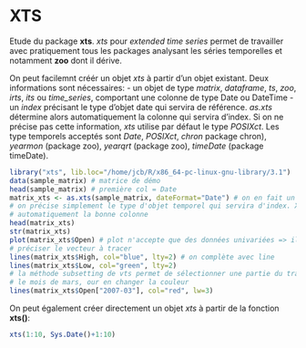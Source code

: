 XTS
========================================================

Etude du package __xts__. _xts_ pour _extended time series_ permet de travailler avec pratiquement tous les packages analysant les séries temporelles et notamment __zoo__ dont il dérive.

On peut facilemnt créér un objet _xts_ à partir d'un objet existant. Deux informations sont nécessaires:
- un objet de type _matrix_, _dataframe_, _ts_, _zoo_, _irts_, _its_ ou _time_series_, comportant une colonne de type Date ou DateTime
- un _index_ précisant le type d'objet date qui servira de référence. _as.xts_ détermine alors automatiquement la colonne qui servira d'index. Si on ne précise pas cette information, _xts_ utilise par défaut le type _POSIXct_. Les type temporels acceptés sont _Date_, _POSIXct_, _chron_ package chron), _yearmon_ (package zoo), _yearqrt_ (package zoo), _timeDate_ (package timeDate).

```r
library("xts", lib.loc="/home/jcb/R/x86_64-pc-linux-gnu-library/3.1")
data(sample_matrix) # matrice de démo
head(sample_matrix) # première col = Date
matrix_xts <- as.xts(sample_matrix, dateFormat="Date") # on en fait un objet Xts
# on précise simplement le type d'objet temporel qui servira d'index. Xts trouve
# automatiquement la bonne colonne
head(matrix_xts)
str(matrix_xts)
plot(matrix_xts$Open) # plot n'accepte que des données univariées => il faut
# préciser le vecteur à tracer
lines(matrix_xts$High, col="blue", lty=2) # on complète avec line
lines(matrix_xts$Low, col="green", lty=2)
# la méthode subsetting de vts permet de sélectionner une partie du tracé, ici 
# le mois de mars, our en changer la couleur
lines(matrix_xts$Open["2007-03"], col="red", lw=3)

```

On peut également créer directement un objet _xts_ à partir de la fonction __xts()__:

```r
xts(1:10, Sys.Date()+1:10)

```



